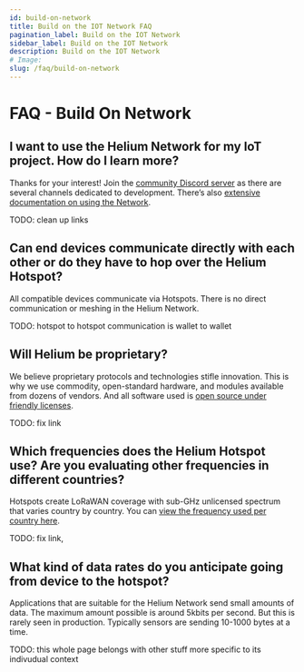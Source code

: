 ```yaml
---
id: build-on-network
title: Build on the IOT Network FAQ
pagination_label: Build on the IOT Network
sidebar_label: Build on the IOT Network
description: Build on the IOT Network
# Image:
slug: /faq/build-on-network
---
```


# FAQ - Build On Network

## I want to use the Helium Network for my IoT project. How do I learn more?

Thanks for your interest! Join the [community Discord server](https://discord.gg/helium) as there
are several channels dedicated to development. There’s also
[extensive documentation on using the Network](/use-the-network).

TODO: clean up links

## Can end devices communicate directly with each other or do they have to hop over the Helium Hotspot?

All compatible devices communicate via Hotspots. There is no direct communication or meshing in the
Helium Network.

TODO: hotspot to hotspot communication is wallet to wallet

## Will Helium be proprietary?

We believe proprietary protocols and technologies stifle innovation. This is why we use commodity,
open-standard hardware, and modules available from dozens of vendors. And all software used is
[open source under friendly licenses](/open-source).

TODO: fix link

## Which frequencies does the Helium Hotspot use? Are you evaluating other frequencies in different countries?

Hotspots create LoRaWAN coverage with sub-GHz unlicensed spectrum that varies country by country.
You can [view the frequency used per country here](/lorawan-on-helium/frequency-plans).

TODO: fix link,

## What kind of data rates do you anticipate going from device to the hotspot?

Applications that are suitable for the Helium Network send small amounts of data. The maximum amount
possible is around 5kbits per second. But this is rarely seen in production. Typically sensors are
sending 10-1000 bytes at a time.

TODO: this whole page belongs with other stuff more specific to its indivudual context
